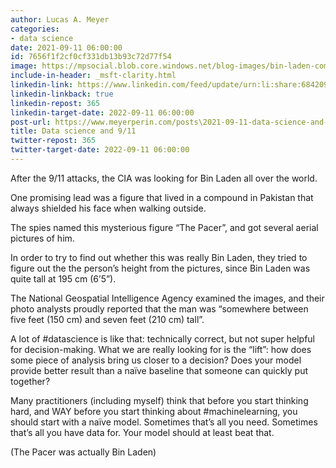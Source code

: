 ```yaml
---
author: Lucas A. Meyer
categories:
- data science
date: 2021-09-11 06:00:00
id: 7656f1f2cf0cf331db13b93c72d77f54
image: https://mpsocial.blob.core.windows.net/blog-images/bin-laden-compound.jpg
include-in-header: _msft-clarity.html
linkedin-link: https://www.linkedin.com/feed/update/urn:li:share:6842098580736630784
linkedin-linkback: true
linkedin-repost: 365
linkedin-target-date: 2022-09-11 06:00:00
post-url: https://www.meyerperin.com/posts\2021-09-11-data-science-and-911.html
title: Data science and 9/11
twitter-repost: 365
twitter-target-date: 2022-09-11 06:00:00
---
```


After the 9/11 attacks, the CIA was looking for Bin Laden all over the world. 

One promising lead was a figure that lived in a compound in Pakistan that always shielded his face when walking outside. 

The spies named this mysterious figure "The Pacer", and got several aerial pictures of him.

In order to try to find out whether this was really Bin Laden, they tried to figure out the the person's height from the pictures, since Bin Laden was quite tall at 195 cm (6'5"). 

The National Geospatial Intelligence Agency examined the images, and their photo analysts proudly reported that the man was "somewhere between five feet (150 cm) and seven feet (210 cm) tall".

A lot of #datascience is like that: technically correct, but not super helpful for decision-making. What we are really looking for is the "lift": how does some piece of analysis bring us closer to a decision? Does your model provide better result than a naïve baseline that someone can quickly put together?

Many practitioners (including myself) think that before you start thinking hard, and WAY before you start thinking about #machinelearning, you should start with a naïve model. Sometimes that's all you need. Sometimes that's all you have data for. Your model should at least beat that.

(The Pacer was actually Bin Laden)
